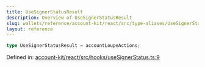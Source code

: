 ```yaml
---
title: UseSignerStatusResult
description: Overview of UseSignerStatusResult
slug: wallets/reference/account-kit/react/src/type-aliases/UseSignerStatusResult
layout: reference
---
```


```ts
type UseSignerStatusResult = accountLoupeActions;
```

Defined in: [account-kit/react/src/hooks/useSignerStatus.ts:9](https://github.com/alchemyplatform/aa-sdk/blob/4987bdd63823427c48ec21401b71fa3cfc2d0675/account-kit/react/src/hooks/useSignerStatus.ts#L9)
